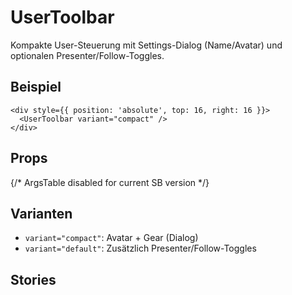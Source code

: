 
<Meta title="Docs/UserToolbar" of={UserToolbarStories} />

# UserToolbar

Kompakte User-Steuerung mit Settings-Dialog (Name/Avatar) und optionalen Presenter/Follow-Toggles.

## Beispiel
```tsx
<div style={{ position: 'absolute', top: 16, right: 16 }}>
  <UserToolbar variant="compact" />
</div>
```

## Props
<Primary />
{/* ArgsTable disabled for current SB version */}

## Varianten
- `variant="compact"`: Avatar + Gear (Dialog)
- `variant="default"`: Zusätzlich Presenter/Follow-Toggles

## Stories
<Stories />


